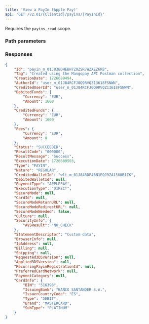 ```yaml
---
title: 'View a PayIn (Apple Pay)'  
api: 'GET /v2.01/{ClientId}/payins/{PayInId}'  
---
```


Requires the `payins_read` scope.



### Path parameters  

<PayInId />  
 

### Responses  

<AccordionGroup><Accordion title="200 - Success">  

<IdResponse />  

<TagResponse />  

<CreationDateResponse />  

<AuthorIdResponse />  

<CreditedUserIdResponse />  

<DebitedFunds10Response />  

<CreditedFunds5Response />  

<Fees10Response />  

<Status2Response />  

<ResultCodeResponse />  

<ResultMessageResponse />  

<ExecutionDateResponse />  

<TypeResponse />  

<NatureResponse />  

<CreditedWalletIdResponse />  

<DebitedWalletId1Response />  

<PaymentType10Response />  

<ExecutionTypeResponse />  

<SecureMode1Response />  

<CardId2Response />  

<SecureModeReturnURL1Response />  

<SecureModeRedirectURL1Response />  

<SecureModeNeededResponse />  

<Culture3Response />  

<SecurityInfoResponse />  

<StatementDescriptorResponse />  

<BrowserInfo1Response />  

<IpAddress1Response />  

<Billing3Response />  

<Shipping4Response />  

<Requested3DSVersionResponse />  

<Applied3DSVersionResponse />  

<RecurringPayinRegistrationIdResponse />

<PreferredCardNetworkResponse />

<PaymentCategoryResponse />

<CardInfoResponse />

</Accordion>

</AccordionGroup>  

<ResponseExample>  

```json 200 - Success  
{
    "Id": "payin_m_01J83BDHEBH7Z0ZSR7WZXEZ6RB",
    "Tag": "Created using the Mangopay API Postman collection",
    "CreationDate": 1726689494,
    "AuthorId": "user_m_01J84RCFJ0Q9RVQZ13618FSNWN",
    "CreditedUserId": "user_m_01J84RCFJ0Q9RVQZ13618FSNWN",
    "DebitedFunds": {
        "Currency": "EUR",
        "Amount": 1600
    },
    "CreditedFunds": {
        "Currency": "EUR",
        "Amount": 1600
    },
    "Fees": {
        "Currency": "EUR",
        "Amount": 0
    },
    "Status": "SUCCEEDED",
    "ResultCode": "000000",
    "ResultMessage": "Success",
    "ExecutionDate": 1726689503,
    "Type": "PAYIN",
    "Nature": "REGULAR",
    "CreditedWalletId": "wlt_m_01J84RDF46N1EQJ9ZA1560B1ZK",
    "DebitedWalletId": null,
    "PaymentType": "APPLEPAY",
    "ExecutionType": "DIRECT",
    "SecureMode": null,
    "CardId": null,
    "SecureModeReturnURL": null,
    "SecureModeRedirectURL": null,
    "SecureModeNeeded": false,
    "Culture": null,
    "SecurityInfo": {
        "AVSResult": "NO_CHECK"
    },
    "StatementDescriptor": "Custom data",
    "BrowserInfo": null,
    "IpAddress": null,
    "Billing": null,
    "Shipping": null,
    "Requested3DSVersion": null,
    "Applied3DSVersion": null,
    "RecurringPayinRegistrationId": null,
    "PreferredCardNetwork": null,
    "PaymentCategory": null,
    "CardInfo": {
        "BIN": "516398",
        "IssuingBank": "BANCO SANTANDER S.A.",
        "IssuerCountryCode": "ES",
        "Type": "DEBIT",
        "Brand": "MASTERCARD",
        "SubType": "PLATINUM"
    }
}
```
</ResponseExample>  

<RequestExample>  
    <RestGetNoBody />
    <PhpViewApplePayPayIn />
    <NodeViewApplePayPayIn />
    <RubyViewApplePayPayIn />
    <JavaViewApplePayPayIn />
    <PythonViewApplePayPayIn />
</RequestExample>